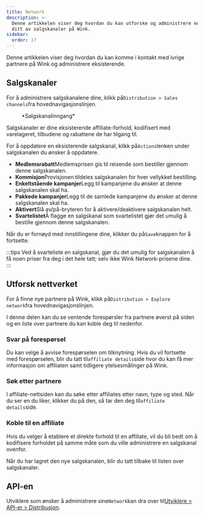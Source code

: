```yaml
---
title: Network
description: >-
  Denne artikkelen viser deg hvordan du kan utforske og administrere nettverket
  ditt av salgskanaler på Wink.
sidebar:
  order: 17
---
```


Denne artikkelen viser deg hvordan du kan komme i kontakt med ivrige partnere på Wink og administrere eksisterende.

## Salgskanaler

For å administrere salgskanalene dine, klikk på`Distribution > Sales channels`fra hovednavigasjonslinjen.

<figure>
  <CloudinaryImage width="350" height="402" resize="scale" quality="best" alt="Salgskanal" src="academy/sales-channel" errorImage="noimage_opaque_nyrtl0.png" />

  <figcaption>*Salgskanalinngang*</figcaption>
</figure>


Salgskanaler er dine eksisterende affiliate-forhold, kodifisert med varelageret, tilbudene og rabattene de har tilgang til.

For å oppdatere en eksisterende salgskanal, klikk på`Actions`lenken under salgskanalen du ønsker å oppdatere.

* **Medlemsrabatt**Medlemsprisen gis til reisende som bestiller gjennom denne salgskanalen.
* **Kommisjon**Provisjonen tildeles salgskanalen for hver vellykket bestilling.
* **Enkeltstående kampanjer**Legg til kampanjene du ønsker at denne salgskanalen skal ha.
* **Pakkede kampanjer**Legg til de samlede kampanjene du ønsker at denne salgskanalen skal ha.
* **Aktivert**Slå av/på-bryteren for å aktivere/deaktivere salgskanalen helt.
* **Svartelistet**Å flagge en salgskanal som svartelistet gjør det umulig å bestille gjennom denne salgskanalen.

Når du er fornøyd med innstillingene dine, klikker du på`Save`knappen for å fortsette.

:::tips
Ved å svarteliste en salgskanal, gjør du det umulig for salgskanalen å få noen priser fra deg i det hele tatt; selv ikke Wink Network-prisene dine.
:::

## Utforsk nettverket

For å finne nye partnere på Wink, klikk på`Distribution > Explore network`fra hovednavigasjonslinjen.

I denne delen kan du se ventende forespørsler fra partnere øverst på siden og en liste over partnere du kan koble deg til nedenfor.

### Svar på forespørsel

Du kan velge å avvise forespørselen om tilknytning. Hvis du vil fortsette med forespørselen, blir du tatt til`affiliate details`side hvor du kan få mer informasjon om affiliaten samt tidligere ytelsesmålinger på Wink.

### Søk etter partnere

I affiliate-nettsiden kan du søke etter affiliates etter navn, type og sted. Når du ser en du liker, klikker du på den, så tar den deg til`affiliate details`side.

### Koble til en affiliate

Hvis du velger å etablere et direkte forhold til en affiliate, vil du bli bedt om å kodifisere forholdet på samme måte som du ville administrere en salgskanal ovenfor.

Når du har lagret den nye salgskanalen, blir du tatt tilbake til listen over salgskanaler.

## API-en

Utviklere som ønsker å administrere sine`Network`kan dra over til[Utviklere > API-er > Distribusjon](/developers/apis/#distribution-api).

